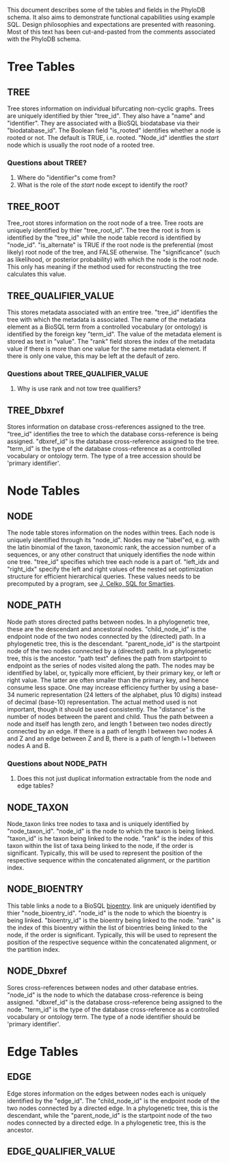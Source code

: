 This document describes some of the tables and fields in the PhyloDB schema. It also aims to demonstrate functional capabilities using example SQL. Design philosophies and expectations are presented with reasoning. Most of this text has been cut-and-pasted from the comments associated with the PhyloDB schema.

=Tree Tables=

==TREE==
Tree stores information on individual bifurcating non-cyclic graphs. Trees are uniquely identified by thier "tree_id". They also have a "name" and "identifier". They are associated with a BioSQL biodatabase via their "biodatabase_id". The Boolean field "is_rooted" identifies whether a node is rooted or not. The default is TRUE, i.e. rooted. "Node_id" identfies the ''start'' node which is usually the root node of a rooted tree.

===Questions about TREE?===
#Where do "identifier"s come from?
#What is the role of the ''start'' node except to identify the root?

==TREE_ROOT==
Tree_root stores information on the root node of a tree. Tree roots are uniquely identified by thier "tree_root_id". The tree the root is from is identified by the "tree_id" while the node table record is identified by "node_id". "is_alternate" is TRUE if the root node is the preferential (most likely) root node of the tree, and FALSE otherwise. The "significance" (such as likelihood, or posterior probability) with which the node is the root node. This only has meaning if the method used for reconstructing the tree calculates this value.

==TREE_QUALIFIER_VALUE==
This stores metadata associated with an entire tree. "tree_id" identifies the tree with which the metadata is associated. The name of the metadata element as a BioSQL term from a controlled vocabulary (or ontology) is identified by the foreign key "term_id". The value of the metadata element is stored as text in "value". The "rank" field stores the index of the metadata value if there is more than one value for the same metadata element. If there is only one value, this may be left at the default of zero.

===Questions about TREE_QUALIFIER_VALUE===
#Why is use rank and not tow tree qualifiers?

==TREE_Dbxref==
Stores information on database cross-references assigned to the tree. "tree_id" identifies the tree to which the database corss-reference is being assigned. "dbxref_id" is the database cross-reference assigned to the tree. "term_id" is the type of the database cross-reference as a controlled vocabulary or ontology term. The type of a tree accession should be 'primary identifier'.

=Node Tables=

==NODE==
The node table stores information on the nodes within trees. Each node is uniquely identified through its "node_id". Nodes may ne "label"ed, e.g. with the latin binomial of the taxon, taxonomic rank, the accession number of a sequences, or any other construct that uniquely identifies the node within one tree. "tree_id" specifies which tree each node is a part of. "left_idx and "right_idx" specify the left and right values of the nested set optimization structure for efficient hierarchical queries. These values needs to be precomputed by a program, see [http://rs18.rapidshare.com/files/4441805/Trees_and_Hierarchies_in_SQL_for_Smarties.pdf J. Celko, SQL for Smarties].

==NODE_PATH==
Node path stores directed paths between nodes. In a phylogenetic tree, these are the descendant and ancestoral nodes. "child_node_id" is the endpoint node of the two nodes connected by the (directed) path. In a phylogenetic tree, this is the descendant. "parent_node_id" is the startpoint node of the two nodes connected by a (directed) path. In a phylogenetic tree, this is the ancestor. "path text" defines the path from startpoint to endpoint as the series of nodes visited along the path. The nodes may be identified by label, or, typically more efficient, by their primary key, or left or right value. The latter are often smaller than the primary key, and hence consume less space. One may increase efficiency further by using a base-34 numeric representation (24 letters of the alphabet, plus 10 digits) instead of decimal (base-10) representation. The actual method used is not important, though it should be used consistently. The "distance" is the number of nodes between the parent and child. Thus the path between a node and itself has length zero, and length 1 between two nodes directly connected by an edge. If there is a path of length l between two nodes A and Z and an edge between Z and B, there is a path of length l+1 between nodes A and B.

===Questions about NODE_PATH===
#Does this not just duplicat information extractable from the node and edge tables?

==NODE_TAXON==
Node_taxon links tree nodes to taxa and is uniquely identified by "node_taxon_id". "node_id" is the node to which the taxon is being linked. "taxon_id" is he taxon being linked to the node. "rank" is the index of this taxon within the list of taxa being linked to the node, if the order is significant. Typically, this will be used to represent the position of the respective sequence within the concatenated alignment, or the partition index.

==NODE_BIOENTRY==
This table links a node to a BioSQL [[Schema_Overview#BIOENTRY|bioentry]]. link are uniquely identified by thier "node_bioentry_id". "node_id" is the node to which the bioentry is being linked. "bioentry_id" is the bioentry being linked to the node. "rank" is the index of this bioentry within the list of bioentries being linked to the node, if the order is significant. Typically, this will be used to represent the position of the respective sequence within the concatenated alignment, or the partition index.

==NODE_Dbxref==
Sores cross-references between nodes and other database entries. "node_id" is the node to which the database cross-reference is being assigned. "dbxref_id" is the database cross-reference being assigned to the node. "term_id" is the type of the database cross-reference as a controlled vocabulary or ontology term. The type of a node identifier should be 'primary identifier'.

=Edge Tables=



==EDGE==
Edge stores information on the edges between nodes each is uniquely identified by the "edge_id". The "child_node_id" is the endpoint node of the two nodes connected by a directed edge. In a phylogenetic tree, this is the descendant, while the "parent_node_id" is the startpoint node of the two nodes connected by a directed edge. In a phylogenetic tree, this is the ancestor.

==EDGE_QUALIFIER_VALUE==